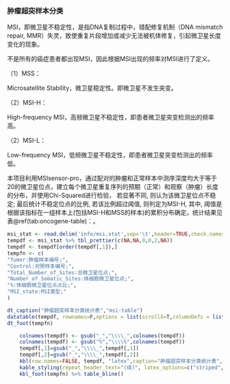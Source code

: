 
### 肿瘤超突样本分类

MSI，即微卫星不稳定性，是指DNA复制过程中，错配修复机制（DNA mismatch repair, MMR）失灵，致使重复片段增加或减少无法被机体修复，引起微卫星长度变化的现象。

不是所有的癌症患者都出现MSI，因此根据MSI出现的频率对MSI进行了定义。

（1）MSS：

Microsatellite Stability，微卫星稳定性。即微卫星不发生突变。

（2）MSI-H：

High-frequency MSI，高频微卫星不稳定性，即患者微卫星突变检测出的频率高。

（2）MSI-L：

Low-frequency MSI，低频微卫星不稳定性，即患者微卫星突变检测出的频率低。

本项目利用MSIsensor-pro，通过配对的肿瘤和正常样本中测序深度均大于等于20的微卫星位点，建立每个微卫星重复序列的预期（正常）和观察（肿瘤）长度的分布，并使用Chi-Squared进行检验， 若显著不同, 则认为该微卫星位点不稳定; 最后统计不稳定位点的比例, 若该比例超过阈值, 则判定为MSI-H, 其中, 阈值是根据该指标在一组样本上(包括MSI-H和MSS的样本)的累积分布确定。统计结果见表\@ref(tab:oncogene-table)：。

```r
msi_stat <- read.delim('info/msi.stat',sep='\t',header=TRUE,check.names = FALSE)
tempdf <- msi_stat %>% tbl_prettier(c(NA,NA,0,0,2,NA))
tempdf <- tempdf[order(tempdf[,1]),]
tempfn <- c(
"Tumor:肿瘤样本编号;",
"Control:对照样本编号;",
"Total_Number_of_Sites:总微卫星位点;",
"Number_of_Somatic_Sites:体细胞微卫星位点;",
"%:体细胞微卫星位点占比;",
"MSI_state:MSI类型;"
)
```

```r
dt_caption("肿瘤超突样本分类统计表","msi-table")
datatable(tempdf, rownames=F,options = list(scrollX=T,columnDefs = list(list(className = 'dt-center',targets='_all'))))
dt_foot(tempfn)
```

```r
    colnames(tempdf) <- gsub("_","\\\\_",colnames(tempdf))
    colnames(tempdf) <- gsub("%","\\\\%",colnames(tempdf))
    tempdf[,1]=gsub("_","\\\\_",tempdf[,1])
    tempdf[,2]=gsub("_","\\\\_",tempdf[,2])
    kbl(row.names=FALSE, tempdf, "latex",caption="肿瘤超突样本分类统计表", booktabs = TRUE, longtable = TRUE, linesep=' ',col.names=linebreak(gsub(" ","\n",colnames(tempdf)),align="c"),escape=FALSE) %>%
    kable_styling(repeat_header_text="(续)", latex_options=c("striped","scale_down","repeat_header"))%>%
    kbl_foot(tempfn) %>% table_bline()
```

